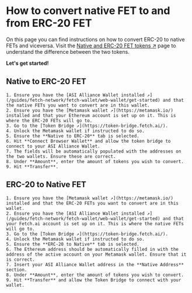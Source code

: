 # How to convert native FET to and from ERC-20 FET

On this page you can find instructions on how to convert ERC-20 to native FETs and viceversa. Visit the [Native and ERC-20 FET tokens ↗️](/concepts/fetch-network/native-and-erc20-fet-tokens) page to understand the difference between the two tokens.

**Let's get started!**

## Native to ERC-20 FET

    1. Ensure you have the [ASI Alliance Wallet installed ↗️](/guides/fetch-network/fetch-wallet/web-wallet/get-started) and that the native FETs you want to convert are in this wallet.
    2. Ensure you have the [Metamask wallet ↗️](https://metamask.io/) installed and that your Ethereum account is set up on it. This is where the ERC-20 FETs will go to.
    3. Go to the [Token Bridge ↗️](https://token-bridge.fetch.ai/).
    4. Unlock the Metamask wallet if instructed to do so.
    5. Ensure the **Native to ERC-20** tab is selected.
    6. Hit **Connect Browser Wallet** and allow the token bridge to connect to your ASI Alliance Wallet.
    7. The fields will be automatically populated with the addresses on the two wallets. Ensure these are correct.
    8. Under **Amount**, enter the amount of tokens you wish to convert.
    9. Hit **Transfer**.

## ERC-20 to Native FET

    1. Ensure you have the [Metamask wallet ↗️](https://metamask.io/) installed and that the ERC-20 FETs you want to convert are in this wallet.
    2. Ensure you have the [ASI Alliance Wallet installed ↗️](/guides/fetch-network/fetch-wallet/web-wallet/get-started) and that your Fetch.ai account is set up on it. This is where the native FETs will go to.
    3. Go to the [Token Bridge ↗️](https://token-bridge.fetch.ai/).
    4. Unlock the Metamask wallet if instructed to do so.
    5. Ensure the **ERC-20 to Native** tab is selected.
    6. The Ethereum address should be automatically filled in with the address of the active account on your Metamask wallet. Ensure that it is correct.
    7. Insert your ASI Alliance Wallet address in the **Native Address** section.
    8. Under **Amount**, enter the amount of tokens you wish to convert.
    9. Hit **Transfer** and allow the Token Bridge to connect with your wallet.
